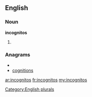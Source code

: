 ==English==

===Noun===
'''incognitos'''

# {{plural of|[[incognito]]}}

===Anagrams===
* {{alphagram|cgiinnoost}}
* [[cognitions#English|cognitions]]

[[Category:English plurals]]

[[ar:incognitos]]
[[fr:incognitos]]
[[my:incognitos]]